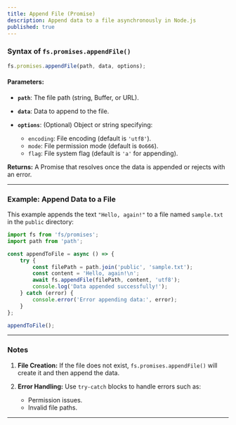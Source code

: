 ```yaml
---
title: Append File (Promise)
description: Append data to a file asynchronously in Node.js
published: true
---
```



### Syntax of `fs.promises.appendFile()`

```javascript
fs.promises.appendFile(path, data, options);
```

#### Parameters:

* **`path`**: The file path (string, Buffer, or URL).
* **`data`**: Data to append to the file.
* **`options`**: (Optional) Object or string specifying:

  * `encoding`: File encoding (default is `'utf8'`).
  * `mode`: File permission mode (default is `0o666`).
  * `flag`: File system flag (default is `'a'` for appending).

**Returns:** A Promise that resolves once the data is appended or rejects with an error.

---

### Example: Append Data to a File

This example appends the text `"Hello, again!"` to a file named `sample.txt` in the `public` directory:

```javascript
import fs from 'fs/promises';
import path from 'path';

const appendToFile = async () => {
    try {
        const filePath = path.join('public', 'sample.txt');
        const content = 'Hello, again!\n';
        await fs.appendFile(filePath, content, 'utf8');
        console.log('Data appended successfully!');
    } catch (error) {
        console.error('Error appending data:', error);
    }
};

appendToFile();
```

---

### Notes

1. **File Creation:**
   If the file does not exist, `fs.promises.appendFile()` will create it and then append the data.

2. **Error Handling:**
   Use `try-catch` blocks to handle errors such as:

   * Permission issues.
   * Invalid file paths.

---


